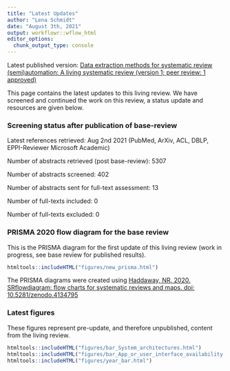 ```yaml
---
title: "Latest Updates"
author: "Lena Schmidt"
date: "August 3th, 2021"
output: workflowr::wflow_html
editor_options:
  chunk_output_type: console
---
```


Latest published version: [ Data extraction methods for systematic review (semi)automation: A living systematic review (version 1; peer review: 1 approved)](https://f1000research.com/articles/10-401)

This page contains the latest updates to this living review. We have screened and continued the work on this review, a status update and resources are given below.

### Screening status after publication of base-review

Latest references retrieved: Aug 2nd 2021 (PubMed, ArXiv, ACL, DBLP, EPPI-Reviewer Microsoft Academic)

Number of abstracts retrieved (post base-review): 5307



Number of abstracts screened: 402

Number of abstracts sent for full-text assessment: 13


Number of full-texts included: 0

Number of full-texts excluded: 0

### PRISMA 2020 flow diagram for the base review

This is the PRISMA diagram for the first update of this living review (work in progress, see base review for published results).

```r
htmltools::includeHTML("figures/new_prisma.html")

```

The PRISMA diagrams were created using [Haddaway, NR. 2020. SRflowdiagram: flow charts for systematic reviews and maps. doi: 10.5281/zenodo.4134795](https://zenodo.org/record/4134795#.X67YUlCnxaQ)

### Latest figures

These figures represent pre-update, and therefore unpublished, content from the living review. 

```r
htmltools::includeHTML("figures/bar_System_architectures.html")
htmltools::includeHTML("figures/bar_App_or_user_interface_availability.html")
htmltools::includeHTML("figures/year_bar.html")
```





